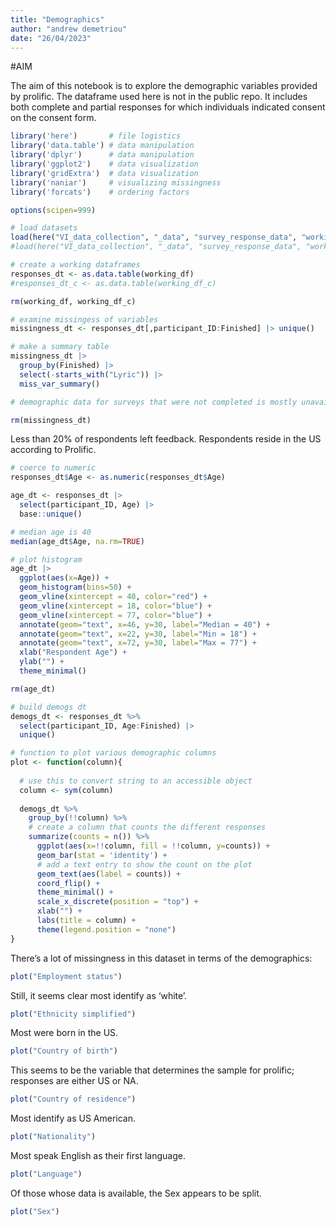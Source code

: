 ```yaml
---
title: "Demographics"
author: "andrew demetriou"
date: "26/04/2023"
---
```


#AIM

The aim of this notebook is to explore the demographic variables provided by prolific. 
The dataframe used here is not in the public repo. It includes both complete and partial responses for which individuals indicated consent on the consent form. 

```r
library('here')       # file logistics
library('data.table') # data manipulation
library('dplyr')      # data manipulation
library('ggplot2')    # data visualization
library('gridExtra')  # data visualization
library('naniar')     # visualizing missingness
library('forcats')    # ordering factors

options(scipen=999)
```

```r
# load datasets
load(here("VI_data_collection", "_data", "survey_response_data", "working_df.RDS"))
#load(here("VI_data_collection", "_data", "survey_response_data", "working_df_c.RDS"))

# create a working dataframes
responses_dt <- as.data.table(working_df)
#responses_dt_c <- as.data.table(working_df_c)

rm(working_df, working_df_c)
```

```r
# examine missingess of variables
missingness_dt <- responses_dt[,participant_ID:Finished] |> unique()

# make a summary table
missingness_dt |> 
  group_by(Finished) |>
  select(-starts_with("Lyric")) |>
  miss_var_summary()

# demographic data for surveys that were not completed is mostly unavailable

rm(missingness_dt)
```

Less than 20% of respondents left feedback. Respondents reside in the US according to Prolific. 


```r
# coerce to numeric
responses_dt$Age <- as.numeric(responses_dt$Age)

age_dt <- responses_dt |> 
  select(participant_ID, Age) |>
  base::unique()

# median age is 40
median(age_dt$Age, na.rm=TRUE)

# plot histogram
age_dt |>
  ggplot(aes(x=Age)) +
  geom_histogram(bins=50) +
  geom_vline(xintercept = 40, color="red") +
  geom_vline(xintercept = 18, color="blue") +
  geom_vline(xintercept = 77, color="blue") +
  annotate(geom="text", x=46, y=30, label="Median = 40") +
  annotate(geom="text", x=22, y=30, label="Min = 18") +
  annotate(geom="text", x=72, y=30, label="Max = 77") +
  xlab("Respondent Age") +
  ylab("") +
  theme_minimal()

rm(age_dt)
```
```r
# build demogs dt
demogs_dt <- responses_dt %>%
  select(participant_ID, Age:Finished) |>
  unique()
```

```r
# function to plot various demographic columns
plot <- function(column){
  
  # use this to convert string to an accessible object
  column <- sym(column)
  
  demogs_dt %>%
    group_by(!!column) %>%
    # create a column that counts the different responses
    summarize(counts = n()) %>%
      ggplot(aes(x=!!column, fill = !!column, y=counts)) +
      geom_bar(stat = 'identity') +
      # add a text entry to show the count on the plot
      geom_text(aes(label = counts)) + 
      coord_flip() +
      theme_minimal() +
      scale_x_discrete(position = "top") +
      xlab("") +
      labs(title = column) +
      theme(legend.position = "none")
}
```

There's a lot of missingness in this dataset in terms of the demographics:


```r
plot("Employment status")
```

Still, it seems clear most identify as 'white'. 

```r
plot("Ethnicity simplified")
```

Most were born in the US. 

```r
plot("Country of birth")
```

This seems to be the variable that determines the sample for prolific; responses are either US or NA. 

```r
plot("Country of residence")
```

Most identify as US American. 

```r
plot("Nationality")
```

Most speak English as their first language. 

```r
plot("Language")
```

Of those whose data is available, the Sex appears to be split. 

```r
plot("Sex")
```

